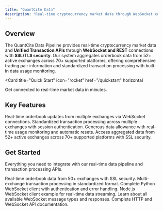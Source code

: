 ```yaml
---
title: "QuantCite Data"
description: "Real-time cryptocurrency market data through WebSocket connections"
---
```


## Overview

The QuantCite Data Pipeline provides real-time cryptocurrency market data and **Unified Transaction APIs** through **WebSocket and REST** connections with **SSL/TLS security**. Our system aggregates orderbook data from 52+ active exchanges across 70+ supported platforms, offering comprehensive trading pair information and standardized transaction processing with built-in data usage monitoring.

<Card
  title="Quick Start"
  icon="rocket"
  href="/quickstart"
  horizontal
>
  Get connected to real-time market data in minutes.
</Card>

## Key Features

<Columns cols={2}>
  <Card
    title="WebSocket Streaming"
    icon="wifi"
    href="/websocket/connection"
  >
    Real-time orderbook updates from multiple exchanges via WebSocket connections.
  </Card>
  <Card
    title="Unified Transaction APIs"
    icon="database"
    href="/api-reference/unified/overview"
  >
    Standardized transaction processing across multiple exchanges with session authentication.
  </Card>
  <Card
    title="50GB Monthly Limit"
    icon="chart-bar"
    href="/api-reference/endpoint/data-usage"
  >
    Generous data allowance with real-time usage monitoring and automatic resets.
  </Card>
  <Card
    title="70+ Exchanges"
    icon="building-columns"
    href="/api-reference/websocket/exchanges"
  >
    Access aggregated data from 52+ active exchanges across 70+ supported platforms with SSL security.
  </Card>
</Columns>

## Get Started

Everything you need to integrate with our real-time data pipeline and transaction processing APIs.

<Columns cols={2}>
  <Card
    title="WebSocket Streaming"
    icon="wifi"
    href="/websocket/connection"
  >
    Real-time orderbook data from 50+ exchanges with SSL security.
  </Card>
  <Card
    title="Unified Transactions"
    icon="arrows-rotate"
    href="/api-reference/unified/overview"
  >
    Multi-exchange transaction processing in standardized format.
  </Card>
  <Card
    title="Python Client"
    icon="python"
    href="/examples/python"
  >
    Complete Python WebSocket client with authentication and error handling.
  </Card>
  <Card
    title="JavaScript Client"
    icon="js"
    href="/examples/javascript"
  >
    Node.js WebSocket client example for real-time data streaming.
  </Card>
  <Card
    title="WebSocket Messages"
    icon="message"
    href="/websocket/messages"
  >
    Learn about all available WebSocket message types and responses.
  </Card>
  <Card
    title="API Reference"
    icon="terminal"
    href="/api-reference/introduction"
  >
    Complete HTTP and WebSocket API documentation.
  </Card>
</Columns>

